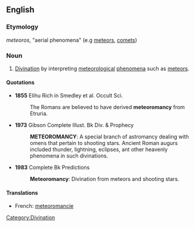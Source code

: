 ==English==

===Etymology===
{{AGr.}} ''meteoros'', "aerial phenomena" (e.g [[meteor]]s, [[comet]]s)

===Noun===
{{en-noun|-}}

# [[divination|Divination]] by interpreting [[meteorological]] [[phenomena]] such as [[meteor]]s.

====Quotations====
*'''1855''' Elihu Rich in Smedley et al. Occult Sci.
*:The Romans are believed to have derived '''meteoromancy''' from Etruria.
*'''1973''' Gibson Complete Illust. Bk Div. & Prophecy
*:'''METEOROMANCY''': A special branch of astromancy dealing with omens that pertain to shooting stars. Ancient Roman augurs included thunder, lightning, eclipses, ant other heavenly phenomena in such divinations.
*'''1983''' Complete Bk Predictions
*:'''Meteoromancy''': Divination from meteors and shooting stars.

====Translations====
{{trans-top|divination by interpreting meteorological phenomena}}
*French: [[meteoromancie]]
{{trans-mid}}
{{trans-bottom}}

[[Category:Divination]]